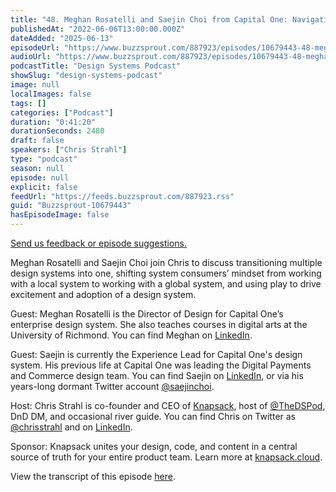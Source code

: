 ```yaml
---
title: "48. Meghan Rosatelli and Saejin Choi from Capital One: Navigating design system convergence, adoption, and contribution simultaneously"
publishedAt: "2022-06-06T13:00:00.000Z"
dateAdded: "2025-06-13"
episodeUrl: "https://www.buzzsprout.com/887923/episodes/10679443-48-meghan-rosatelli-and-saejin-choi-from-capital-one-navigating-design-system-convergence-adoption-and-contribution-simultaneously.mp3"
audioUrl: "https://www.buzzsprout.com/887923/episodes/10679443-48-meghan-rosatelli-and-saejin-choi-from-capital-one-navigating-design-system-convergence-adoption-and-contribution-simultaneously.mp3"
podcastTitle: "Design Systems Podcast"
showSlug: "design-systems-podcast"
image: null
localImages: false
tags: []
categories: ["Podcast"]
duration: "0:41:20"
durationSeconds: 2480
draft: false
speakers: ["Chris Strahl"]
type: "podcast"
season: null
episode: null
explicit: false
feedUrl: "https://feeds.buzzsprout.com/887923.rss"
guid: "Buzzsprout-10679443"
hasEpisodeImage: false
---
```

[Send us feedback or episode suggestions.](https://www.buzzsprout.com/twilio/text_messages/887923/open_sms)

Meghan Rosatelli and Saejin Choi join Chris to discuss transitioning multiple design systems into one, shifting system consumers’ mindset from working with a local system to working with a global system, and using play to drive excitement and adoption of a design system.  
  
Guest: Meghan Rosatelli is the Director of Design for Capital One’s enterprise design system. She also teaches courses in digital arts at the University of Richmond. You can find Meghan on [LinkedIn](https://www.linkedin.com/in/meghanrosatelli/).  
  
Guest: Saejin is currently the Experience Lead for Capital One's design system. His previous life at Capital One was leading the Digital Payments and Commerce design team. You can find Saejin on [LinkedIn](https://www.linkedin.com/in/saejin/), or via his years-long dormant Twitter account [@saejinchoi](https://twitter.com/saejinchoi).  
  
Host: Chris Strahl is co-founder and CEO of [Knapsack](https://www.knapsack.cloud/), host of [@TheDSPod](https://twitter.com/thedspod), DnD DM, and occasional river guide. You can find Chris on Twitter as [@chrisstrahl](https://twitter.com/chrisstrahl) and on [LinkedIn](https://www.linkedin.com/in/chrisstrahl/).  
  
Sponsor: Knapsack unites your design, code, and content in a central source of truth for your entire product team. Learn more at [knapsack.cloud](https://www.knapsack.cloud/?utm_source=podcast).  
  
View the transcript of this episode [here](https://www.knapsack.cloud/blog/dsp-48-meghan-rosatelli-saejin-choi-capital-one).
